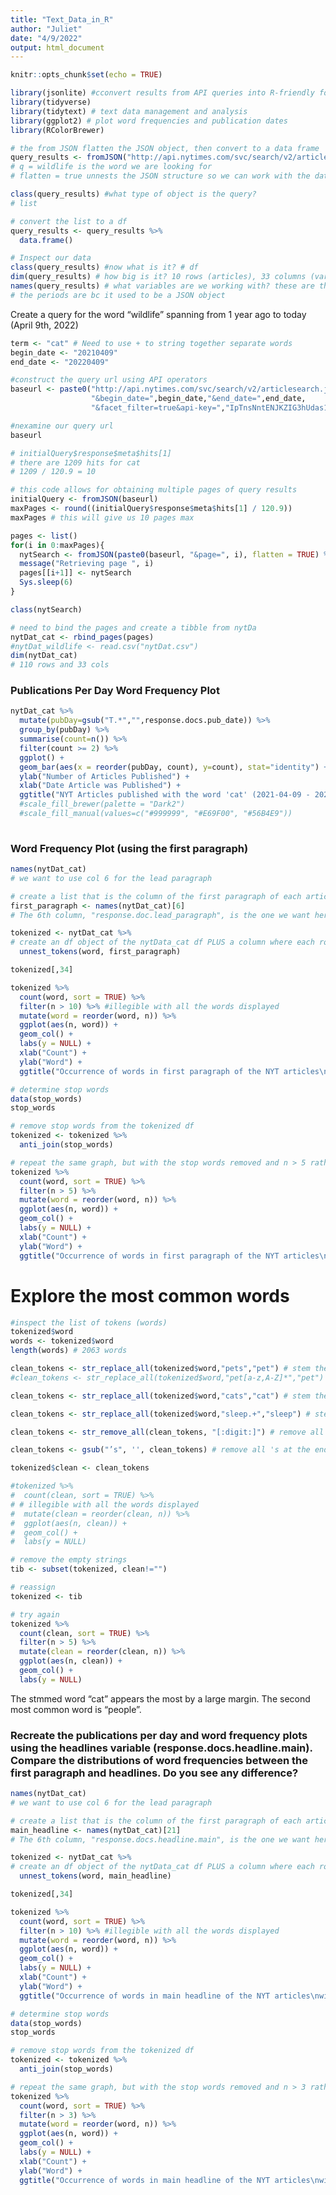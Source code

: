 ```yaml
---
title: "Text_Data_in_R"
author: "Juliet"
date: "4/9/2022"
output: html_document
---
```


```r
knitr::opts_chunk$set(echo = TRUE)
```

```r
library(jsonlite) #cconvert results from API queries into R-friendly formats 
library(tidyverse) 
library(tidytext) # text data management and analysis
library(ggplot2) # plot word frequencies and publication dates
library(RColorBrewer)
```

```r
# the from JSON flatten the JSON object, then convert to a data frame
query_results <- fromJSON("http://api.nytimes.com/svc/search/v2/articlesearch.json?q=wildlife&api-key=IpTnsNntENJKZIG3hUdas1S5PWeEt1ko", flatten = TRUE) #the string following "key=" is your API key 
# q = wildlife is the word we are looking for
# flatten = true unnests the JSON structure so we can work with the data

class(query_results) #what type of object is the query?
# list

# convert the list to a df
query_results <- query_results %>% 
  data.frame()

# Inspect our data
class(query_results) #now what is it? # df
dim(query_results) # how big is it? 10 rows (articles), 33 columns (variables/fields for each article object)
names(query_results) # what variables are we working with? these are the variables
# the periods are bc it used to be a JSON object
```

Create a query for the word "wildlife" spanning from 1 year ago to today (April 9th, 2022) 

```r
term <- "cat" # Need to use + to string together separate words
begin_date <- "20210409"
end_date <- "20220409"

#construct the query url using API operators
baseurl <- paste0("http://api.nytimes.com/svc/search/v2/articlesearch.json?q=",term,
                  "&begin_date=",begin_date,"&end_date=",end_date,
                  "&facet_filter=true&api-key=","IpTnsNntENJKZIG3hUdas1S5PWeEt1ko", sep="")

#nexamine our query url
baseurl
```

```r
# initialQuery$response$meta$hits[1] 
# there are 1209 hits for cat
# 1209 / 120.9 = 10

# this code allows for obtaining multiple pages of query results 
initialQuery <- fromJSON(baseurl)
maxPages <- round((initialQuery$response$meta$hits[1] / 120.9)) 
maxPages # this will give us 10 pages max

pages <- list()
for(i in 0:maxPages){
  nytSearch <- fromJSON(paste0(baseurl, "&page=", i), flatten = TRUE) %>% data.frame() 
  message("Retrieving page ", i)
  pages[[i+1]] <- nytSearch 
  Sys.sleep(6) 
}

class(nytSearch)

# need to bind the pages and create a tibble from nytDa
nytDat_cat <- rbind_pages(pages)
#nytDat_wildlife <- read.csv("nytDat.csv") 
dim(nytDat_cat)
# 110 rows and 33 cols
```

### Publications Per Day Word Frequency Plot

```r
nytDat_cat %>%
  mutate(pubDay=gsub("T.*","",response.docs.pub_date)) %>%
  group_by(pubDay) %>%
  summarise(count=n()) %>%
  filter(count >= 2) %>%
  ggplot() +
  geom_bar(aes(x = reorder(pubDay, count), y=count), stat="identity") + coord_flip() +
  ylab("Number of Articles Published") +
  xlab("Date Article was Published") +
  ggtitle("NYT Articles published with the word 'cat' (2021-04-09 - 2022-04-09)") #+
  #scale_fill_brewer(palette = "Dark2")
  #scale_fill_manual(values=c("#999999", "#E69F00", "#56B4E9"))
  
```

### Word Frequency Plot (using the first paragraph)

```r
names(nytDat_cat)
# we want to use col 6 for the lead paragraph

# create a list that is the column of the first paragraph of each article
first_paragraph <- names(nytDat_cat)[6]
# The 6th column, "response.doc.lead_paragraph", is the one we want here

tokenized <- nytDat_cat %>%
# create an df object of the nytData_cat df PLUS a column where each row is a word that was present in the first paragraph of each article (in Tidy format)
  unnest_tokens(word, first_paragraph)

tokenized[,34]
```

```r
tokenized %>%
  count(word, sort = TRUE) %>%
  filter(n > 10) %>% #illegible with all the words displayed
  mutate(word = reorder(word, n)) %>%
  ggplot(aes(n, word)) +
  geom_col() +
  labs(y = NULL) +
  xlab("Count") +
  ylab("Word") +
  ggtitle("Occurrence of words in first paragraph of the NYT articles\nwith the word 'cat' (2021-04-09 - 2022-04-09)")

# determine stop words 
data(stop_words)
stop_words

# remove stop words from the tokenized df
tokenized <- tokenized %>%
  anti_join(stop_words)

# repeat the same graph, but with the stop words removed and n > 5 rather than 10
tokenized %>%
  count(word, sort = TRUE) %>%
  filter(n > 5) %>%
  mutate(word = reorder(word, n)) %>%
  ggplot(aes(n, word)) +
  geom_col() +
  labs(y = NULL) +
  xlab("Count") +
  ylab("Word") +
  ggtitle("Occurrence of words in first paragraph of the NYT articles\nwith the word 'cat' (2021-04-09 - 2022-04-09)")
```

# Explore the most common words 

```r
#inspect the list of tokens (words)
tokenized$word
words <- tokenized$word
length(words) # 2063 words 

clean_tokens <- str_replace_all(tokenized$word,"pets","pet") # stem the word "furry" to "fur", I expect to see "furry" often in these articles
#clean_tokens <- str_replace_all(tokenized$word,"pet[a-z,A-Z]*","pet")

clean_tokens <- str_replace_all(tokenized$word,"cats","cat") # stem the word "", which I expect to see often in these articles

clean_tokens <- str_replace_all(tokenized$word,"sleep.+","sleep") # stem the words "sleepy", "sleepiest" etc. to "sleep", I expect to see iterations of the word "sleep" often in these articles

clean_tokens <- str_remove_all(clean_tokens, "[:digit:]") # remove all numbers

clean_tokens <- gsub("’s", '', clean_tokens) # remove all 's at the end of words

tokenized$clean <- clean_tokens

#tokenized %>%
#  count(clean, sort = TRUE) %>%
# # illegible with all the words displayed
#  mutate(clean = reorder(clean, n)) %>%
#  ggplot(aes(n, clean)) +
#  geom_col() +
#  labs(y = NULL)

# remove the empty strings
tib <- subset(tokenized, clean!="")

# reassign
tokenized <- tib

# try again
tokenized %>%
  count(clean, sort = TRUE) %>%
  filter(n > 5) %>% 
  mutate(clean = reorder(clean, n)) %>%
  ggplot(aes(n, clean)) +
  geom_col() +
  labs(y = NULL)
```

The stmmed word "cat" appears the most by a large margin. The second most common word is "people". 

### Recreate the publications per day and word frequency plots using the headlines variable (response.docs.headline.main). Compare the distributions of word frequencies between the first paragraph and headlines. Do you see any difference?

```r
names(nytDat_cat)
# we want to use col 6 for the lead paragraph

# create a list that is the column of the first paragraph of each article
main_headline <- names(nytDat_cat)[21]
# The 6th column, "response.docs.headline.main", is the one we want here

tokenized <- nytDat_cat %>%
# create an df object of the nytData_cat df PLUS a column where each row is a word that was present in the first paragraph of each article (in Tidy format)
  unnest_tokens(word, main_headline)

tokenized[,34]
```

```r
tokenized %>%
  count(word, sort = TRUE) %>%
  filter(n > 10) %>% #illegible with all the words displayed
  mutate(word = reorder(word, n)) %>%
  ggplot(aes(n, word)) +
  geom_col() +
  labs(y = NULL) +
  xlab("Count") +
  ylab("Word") +
  ggtitle("Occurrence of words in main headline of the NYT articles\nwith the word 'cat' (2021-04-09 - 2022-04-09)")

# determine stop words 
data(stop_words)
stop_words

# remove stop words from the tokenized df
tokenized <- tokenized %>%
  anti_join(stop_words)

# repeat the same graph, but with the stop words removed and n > 3 rather than 10
tokenized %>%
  count(word, sort = TRUE) %>%
  filter(n > 3) %>%
  mutate(word = reorder(word, n)) %>%
  ggplot(aes(n, word)) +
  geom_col() +
  labs(y = NULL) +
  xlab("Count") +
  ylab("Word") +
  ggtitle("Occurrence of words in main headline of the NYT articles\nwith the word 'cat' (2021-04-09 - 2022-04-09)")
```






